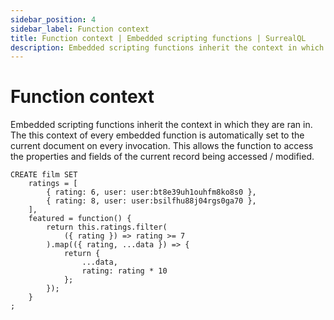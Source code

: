 ```yaml
---
sidebar_position: 4
sidebar_label: Function context
title: Function context | Embedded scripting functions | SurrealQL
description: Embedded scripting functions inherit the context in which they are ran in. The this context of every embedded function is automatically set to the current document on every invocation.
---
```


# Function context

Embedded scripting functions inherit the context in which they are ran in. The this context of every embedded function is automatically set to the current document on every invocation. This allows the function to access the properties and fields of the current record being accessed / modified.

```surql
CREATE film SET
	ratings = [
		{ rating: 6, user: user:bt8e39uh1ouhfm8ko8s0 },
		{ rating: 8, user: user:bsilfhu88j04rgs0ga70 },
	],
	featured = function() {
		return this.ratings.filter(
			({ rating }) => rating >= 7
		).map(({ rating, ...data }) => {
			return {
				...data,
				rating: rating * 10
			};
		});
	}
;
```